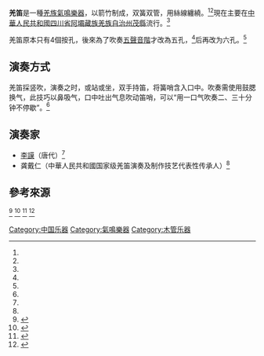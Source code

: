 {{Infobox instrument
| name                  = 羌笛
| image                 = <!--不用加「[[File:」和「|File:」和「]]」-->
| image_size            = <!--圖片大小-->
| alt                   = <!--圖片替代文字-->
| caption               = <!--圖片敘述-->
| background            = <!--資訊框背景顏色-->
| names                 = <!--別名-->
| classification        = [[氣鳴樂器|氣鳴樂器]]
| hornbostel_sachs      =
| hornbostel_sachs_desc =
| inventors             = <!--樂器的發明者-->
| developed             =
| timbre                = 
| volume                = 
| attack                = 
| decay                 = 
| range                 =
| pitch                 = 
| related               = <!--相關的樂器-->
| musicians             = 龚戴仁
| builders              = <!--著名的樂器製造商-->
| articles              =
}}
'''羌笛'''{{標音|字= 羌|拼音= qīang|注音= ㄑㄧㄤ|同音字= 槍|括=yes}}是一種[[羌族|羌族]][[氣鳴樂器|氣鳴樂器]]，以箭竹制成，双簧双管，用絲線纏繞。<ref name="SongYanCheng" /><ref name="ChenZhengSheng" />現在主要在[[中華人民共和國|中華人民共和國]][[四川省|四川省]][[阿壩藏族羌族自治州|阿壩藏族羌族自治州]][[茂县|茂縣]]流行。<ref name="SichuanPgov" />

羌笛原本只有4個按孔，後來為了吹奏[[中國五聲音階|五聲音階]]才改為五孔，<ref name="Yueshu" />后再改为六孔。<ref name="SongYanCheng" />

== 演奏方式 ==
羌笛採竖吹，演奏之时，或站或坐，双手持笛，将簧哨含入口中。吹奏需使用鼓腮换气，此技巧以鼻吸气，口中吐出气息吹动笛哨，可以“用一口气吹奏二、三十分钟不停歇”。<ref name="SongYanCheng" />

==演奏家==
*[[李謨|李謨]]（唐代）<ref name="Yueshu" />
*龚戴仁（中華人民共和國国家级羌笛演奏及制作技艺代表性传承人）<ref name="SongYanCheng" />
==參考來源==
<references>
<ref name="Yueshu">{{cite wikisource |title= 樂書　卷一百三十|wslink= 樂書 (四庫全書本)/卷130|wslanguage= zh|author= 陳暘|authorlink= 陳暘|work= 四庫全書|quote=馬融賦笛以謂，出于羌中，舊制四孔而已，京房因加一孔以備五音風俗，通漢武帝時丘仲作尺四寸笛，後更名羌笛焉。古者羌笛，有落梅花曲，[[開元|開元]]中有[[李謨|李謨]]，善吹獨歩。[[大中_(唐朝)|大中]]以來，有王六六、王師簡，亦妙手也。}}</ref>
<ref name="SongYanCheng">{{Cite web|url=http://epaper.21jingji.com/html/2016-12/29/content_53710.htm|title=不知何处羌笛起|accessdate=2017-02-27|author=宋彦成|date=2016-12-29|work=21世纪经济报道|publisher=|archive-date=2020-09-25|archive-url=https://web.archive.org/web/20200925031610/http://epaper.21jingji.com/html/2016-12/29/content_53710.htm|dead-url=no}}</ref>
<ref name="ChenZhengSheng">{{Cite web|url=http://suona.com/instr/ph20020526.htm|title=羌笛研究|accessdate=2017-02-27|author=陳正生|date=2002-05-26|work=|publisher=吹鼓吹小站|archive-date=2021-04-13|archive-url=https://web.archive.org/web/20210413182430/http://suona.com/instr/ph20020526.htm|dead-url=no}}</ref>
<ref name="SichuanPgov">{{Cite web|url=http://www.sccnt.gov.cn/qzwhw/qzbh/bhxm/ctyyue/qd/|title=羌笛|accessdate=2017-02-27|author=|date=|publisher=四川省文化厅}}{{dead link|date=2018年4月 |bot=InternetArchiveBot |fix-attempted=yes }}</ref>
</references>
[[Category:中国乐器|Category:中国乐器]]
[[Category:氣鳴樂器|Category:氣鳴樂器]]
[[Category:木管乐器|Category:木管乐器]]